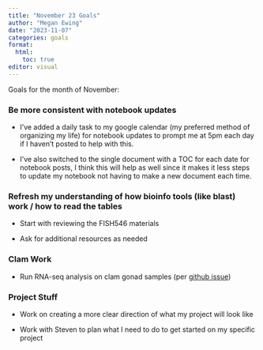 ```yaml
---
title: "November 23 Goals"
author: "Megan Ewing"
date: "2023-11-07"
categories: goals
format: 
  html:
    toc: true
editor: visual
---
```


Goals for the month of November:

### Be more consistent with notebook updates

-   I've added a daily task to my google calendar (my preferred method of organizing my life) for notebook updates to prompt me at 5pm each day if I haven't posted to help with this.

-   I've also switched to the single document with a TOC for each date for notebook posts, I think this will help as well since it makes it less steps to update my notebook not having to make a new document each time.

### Refresh my understanding of how bioinfo tools (like blast) work / how to read the tables

-   Start with reviewing the FISH546 materials

-   Ask for additional resources as needed

### Clam Work 

-   Run RNA-seq analysis on clam gonad samples (per [github issue](https://github.com/RobertsLab/resources/issues/1748))

### Project Stuff

-   Work on creating a more clear direction of what my project will look like

-   Work with Steven to plan what I need to do to get started on my specific project
